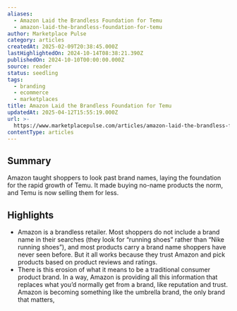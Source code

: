 ```yaml
---
aliases:
  - Amazon Laid the Brandless Foundation for Temu
  - amazon-laid-the-brandless-foundation-for-temu
author: Marketplace Pulse
category: articles
createdAt: 2025-02-09T20:38:45.000Z
lastHighlightedOn: 2024-10-14T08:38:21.390Z
publishedOn: 2024-10-10T00:00:00.000Z
source: reader
status: seedling
tags:
  - branding
  - ecommerce
  - marketplaces
title: Amazon Laid the Brandless Foundation for Temu
updatedAt: 2025-04-12T15:55:19.000Z
url: >-
  https://www.marketplacepulse.com/articles/amazon-laid-the-brandless-foundation-for-temu
contentType: articles
---
```

## Summary

Amazon taught shoppers to look past brand names, laying the foundation for the rapid growth of Temu. It made buying no-name products the norm, and Temu is now selling them for less.

## Highlights

- Amazon is a brandless retailer. Most shoppers do not include a brand name in their searches (they look for “running shoes” rather than “Nike running shoes”), and most products carry a brand name shoppers have never seen before. But it all works because they trust Amazon and pick products based on product reviews and ratings.
- There is this erosion of what it means to be a traditional consumer product brand. In a way, Amazon is providing all this information that replaces what you’d normally get from a brand, like reputation and trust. Amazon is becoming something like the umbrella brand, the only brand that matters,
